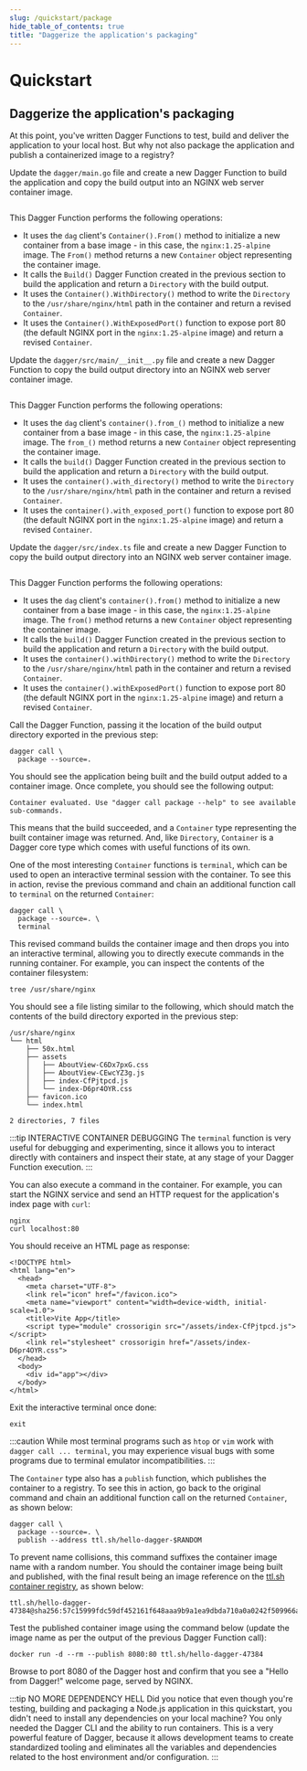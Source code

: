 ```yaml
---
slug: /quickstart/package
hide_table_of_contents: true
title: "Daggerize the application's packaging"
---
```



# Quickstart

## Daggerize the application's packaging

At this point, you've written Dagger Functions to test, build and deliver the application to your local host. But why not also package the application and publish a containerized image to a registry?

<Tabs groupId="language">
<TabItem value="Go">

Update the `dagger/main.go` file and create a new Dagger Function to build the application and copy the build output into an NGINX web server container image.

```go file=./snippets/package/go/main.go
```

This Dagger Function performs the following operations:

- It uses the `dag` client's `Container().From()` method to initialize a new container from a base image - in this case, the `nginx:1.25-alpine` image. The `From()` method returns a new `Container` object representing the container image.
- It calls the `Build()` Dagger Function created in the previous section to build the application and return a `Directory` with the build output.
- It uses the `Container().WithDirectory()` method to write the `Directory` to the `/usr/share/nginx/html` path in the container and return a revised `Container`.
- It uses the `Container().WithExposedPort()` function to expose port 80 (the default NGINX port in the `nginx:1.25-alpine` image) and return a revised `Container`.

</TabItem>
<TabItem value="Python">

Update the `dagger/src/main/__init__.py` file and create a new Dagger Function to copy the build output directory into an NGINX web server container image.

```python file=./snippets/package/python/__init__.py
```

This Dagger Function performs the following operations:

- It uses the `dag` client's `container().from_()` method to initialize a new container from a base image - in this case, the `nginx:1.25-alpine` image. The `from_()` method returns a new `Container` object representing the container image.
- It calls the `build()` Dagger Function created in the previous section to build the application and return a `Directory` with the build output.
- It uses the `container().with_directory()` method to write the `Directory` to the `/usr/share/nginx/html` path in the container and return a revised `Container`.
- It uses the `container().with_exposed_port()` function to expose port 80 (the default NGINX port in the `nginx:1.25-alpine` image) and return a revised `Container`.

</TabItem>
<TabItem value="TypeScript">

Update the `dagger/src/index.ts` file and create a new Dagger Function to copy the build output directory into an NGINX web server container image.

```typescript file=./snippets/package/typescript/index.ts
```

This Dagger Function performs the following operations:

- It uses the `dag` client's `container().from()` method to initialize a new container from a base image - in this case, the `nginx:1.25-alpine` image. The `from()` method returns a new `Container` object representing the container image.
- It calls the `build()` Dagger Function created in the previous section to build the application and return a `Directory` with the build output.
- It uses the `container().withDirectory()` method to write the `Directory` to the `/usr/share/nginx/html` path in the container and return a revised `Container`.
- It uses the `container().withExposedPort()` function to expose port 80 (the default NGINX port in the `nginx:1.25-alpine` image) and return a revised `Container`.

</TabItem>
</Tabs>

Call the Dagger Function, passing it the location of the build output directory exported in the previous step:

```shell
dagger call \
  package --source=.
```

You should see the application being built and the build output added to a container image. Once complete, you should see the following output:

```
Container evaluated. Use "dagger call package --help" to see available sub-commands.
```

This means that the build succeeded, and a `Container` type representing the built container image was returned. And, like `Directory`, `Container` is a Dagger core type which comes with useful functions of its own.

One of the most interesting `Container` functions is `terminal`, which can be used to open an interactive terminal session with the container. To see this in action, revise the previous command and chain an additional function call to `terminal` on the returned `Container`:

```shell
dagger call \
  package --source=. \
  terminal
```

This revised command builds the container image and then drops you into an interactive terminal, allowing you to directly execute commands in the running container. For example, you can inspect the contents of the container filesystem:

```shell
tree /usr/share/nginx
```

You should see a file listing similar to the following, which should match the contents of the build directory exported in the previous step:

```
/usr/share/nginx
└── html
    ├── 50x.html
    ├── assets
    │   ├── AboutView-C6Dx7pxG.css
    │   ├── AboutView-CEwcYZ3g.js
    │   ├── index-CfPjtpcd.js
    │   └── index-D6pr4OYR.css
    ├── favicon.ico
    └── index.html

2 directories, 7 files
```

:::tip INTERACTIVE CONTAINER DEBUGGING
The `terminal` function is very useful for debugging and experimenting, since it allows you to interact directly with containers and inspect their state, at any stage of your Dagger Function execution.
:::

You can also execute a command in the container. For example, you can start the NGINX service and send an HTTP request for the application's index page with `curl`:

```shell
nginx
curl localhost:80
```

You should receive an HTML page as response:

```
<!DOCTYPE html>
<html lang="en">
  <head>
    <meta charset="UTF-8">
    <link rel="icon" href="/favicon.ico">
    <meta name="viewport" content="width=device-width, initial-scale=1.0">
    <title>Vite App</title>
    <script type="module" crossorigin src="/assets/index-CfPjtpcd.js"></script>
    <link rel="stylesheet" crossorigin href="/assets/index-D6pr4OYR.css">
  </head>
  <body>
    <div id="app"></div>
  </body>
</html>
```

Exit the interactive terminal once done:

```shell
exit
```

:::caution
While most terminal programs such as `htop` or `vim` work with `dagger call ... terminal`, you may experience visual bugs with some programs due to terminal emulator incompatibilities.
:::

The `Container` type also has a `publish` function, which publishes the container to a registry. To see this in action, go back to the original command and chain an additional function call on the returned `Container`, as shown below:

```shell
dagger call \
  package --source=. \
  publish --address ttl.sh/hello-dagger-$RANDOM
```

To prevent name collisions, this command suffixes the container image name with a random number. You should the container image being built and published, with the final result being an image reference on the [ttl.sh container registry](https://ttl.sh), as shown below:

```
ttl.sh/hello-dagger-47384@sha256:57c15999fdc59df452161f648aaa9b9a1ea9dbda710a0a0242f509966a286b4b
```

Test the published container image using the command below (update the image name as per the output of the previous Dagger Function call):

```shell
docker run -d --rm --publish 8080:80 ttl.sh/hello-dagger-47384
```

Browse to port 8080 of the Dagger host and confirm that you see a "Hello from Dagger!" welcome page, served by NGINX.

:::tip NO MORE DEPENDENCY HELL
Did you notice that even though you're testing, building and packaging a Node.js application in this quickstart, you didn't need to install any dependencies on your local machine? You only needed the Dagger CLI and the ability to run containers. This is a very powerful feature of Dagger, because it allows development teams to create standardized tooling and eliminates all the variables and dependencies related to the host environment and/or configuration.
:::

